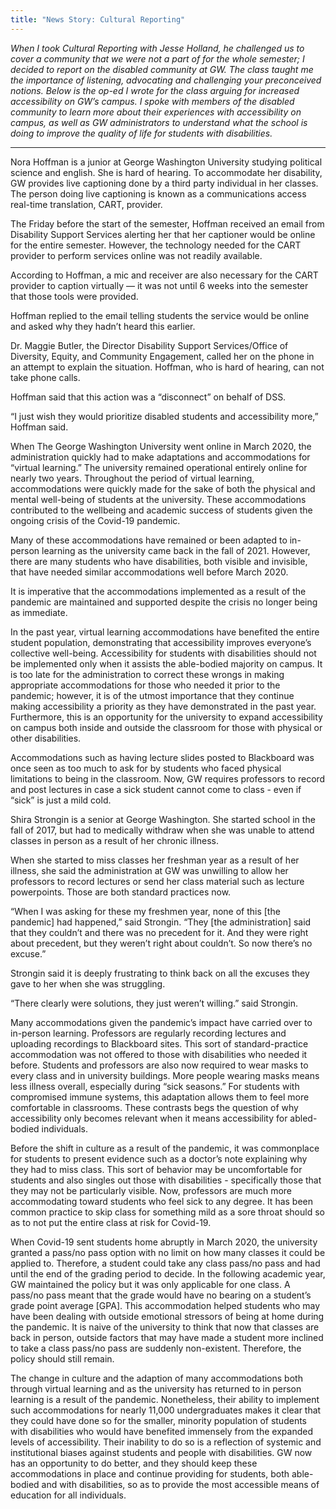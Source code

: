 ```yaml
---
title: "News Story: Cultural Reporting"
---
```


*When I took Cultural Reporting with Jesse Holland, he challenged us to cover a community that we were not a part of for the whole semester; I decided to report on the disabled community at GW. The class taught me the importance of listening, advocating and challenging your preconceived notions. Below is the op-ed I wrote for the class arguing for increased accessibility on GW's campus. I spoke with members of the disabled community to learn more about their experiences with accessibility on campus, as well as GW administrators to understand what the school is doing to improve the quality of life for students with disabilities.*

------------------------------------------------------------------------

Nora Hoffman is a junior at George Washington University studying political science and english. She is hard of hearing. To accommodate her disability, GW provides live captioning done by a third party individual in her classes. The person doing live captioning is known as a communications access real-time translation, CART, provider.

The Friday before the start of the semester, Hoffman received an email from Disability Support Services alerting her that her captioner would be online for the entire semester. However, the technology needed for the CART provider to perform services online was not readily available.

According to Hoffman, a mic and receiver are also necessary for the CART provider to caption virtually --- it was not until 6 weeks into the semester that those tools were provided.

Hoffman replied to the email telling students the service would be online and asked why they hadn't heard this earlier.

Dr. Maggie Butler, the Director Disability Support Services/Office of Diversity, Equity, and Community Engagement, called her on the phone in an attempt to explain the situation. Hoffman, who is hard of hearing, can not take phone calls.

Hoffman said that this action was a "disconnect" on behalf of DSS.

"I just wish they would prioritize disabled students and accessibility more," Hoffman said.

When The George Washington University went online in March 2020, the administration quickly had to make adaptations and accommodations for "virtual learning." The university remained operational entirely online for nearly two years. Throughout the period of virtual learning, accommodations were quickly made for the sake of both the physical and mental well-being of students at the university. These accommodations contributed to the wellbeing and academic success of students given the ongoing crisis of the Covid-19 pandemic.

Many of these accommodations have remained or been adapted to in-person learning as the university came back in the fall of 2021. However, there are many students who have disabilities, both visible and invisible, that have needed similar accommodations well before March 2020.

It is imperative that the accommodations implemented as a result of the pandemic are maintained and supported despite the crisis no longer being as immediate.

In the past year, virtual learning accommodations have benefited the entire student population, demonstrating that accessibility improves everyone's collective well-being. Accessibility for students with disabilities should not be implemented only when it assists the able-bodied majority on campus. It is too late for the administration to correct these wrongs in making appropriate accommodations for those who needed it prior to the pandemic; however, it is of the utmost importance that they continue making accessibility a priority as they have demonstrated in the past year. Furthermore, this is an opportunity for the university to expand accessibility on campus both inside and outside the classroom for those with physical or other disabilities.

Accommodations such as having lecture slides posted to Blackboard was once seen as too much to ask for by students who faced physical limitations to being in the classroom. Now, GW requires professors to record and post lectures in case a sick student cannot come to class - even if "sick" is just a mild cold.

Shira Strongin is a senior at George Washington. She started school in the fall of 2017, but had to medically withdraw when she was unable to attend classes in person as a result of her chronic illness.

When she started to miss classes her freshman year as a result of her illness, she said the administration at GW was unwilling to allow her professors to record lectures or send her class material such as lecture powerpoints. Those are both standard practices now.

"When I was asking for these my freshmen year, none of this \[the pandemic\] had happened," said Strongin. "They \[the administration\] said that they couldn't and there was no precedent for it. And they were right about precedent, but they weren't right about couldn't. So now there's no excuse."

Strongin said it is deeply frustrating to think back on all the excuses they gave to her when she was struggling.

"There clearly were solutions, they just weren't willing." said Strongin.

Many accommodations given the pandemic's impact have carried over to in-person learning. Professors are regularly recording lectures and uploading recordings to Blackboard sites. This sort of standard-practice accommodation was not offered to those with disabilities who needed it before. Students and professors are also now required to wear masks to every class and in university buildings. More people wearing masks means less illness overall, especially during "sick seasons." For students with compromised immune systems, this adaptation allows them to feel more comfortable in classrooms. These contrasts begs the question of why accessibility only becomes relevant when it means accessibility for abled-bodied individuals.

Before the shift in culture as a result of the pandemic, it was commonplace for students to present evidence such as a doctor's note explaining why they had to miss class. This sort of behavior may be uncomfortable for students and also singles out those with disabilities - specifically those that they may not be particularly visible. Now, professors are much more accommodating toward students who feel sick to any degree. It has been common practice to skip class for something mild as a sore throat should so as to not put the entire class at risk for Covid-19.

When Covid-19 sent students home abruptly in March 2020, the university granted a pass/no pass option with no limit on how many classes it could be applied to. Therefore, a student could take any class pass/no pass and had until the end of the grading period to decide. In the following academic year, GW maintained the policy but it was only applicable for one class. A pass/no pass meant that the grade would have no bearing on a student's grade point average \[GPA\]. This accommodation helped students who may have been dealing with outside emotional stressors of being at home during the pandemic. It is naive of the university to think that now that classes are back in person, outside factors that may have made a student more inclined to take a class pass/no pass are suddenly non-existent. Therefore, the policy should still remain.

The change in culture and the adaption of many accommodations both through virtual learning and as the university has returned to in person learning is a result of the pandemic. Nonetheless, their ability to implement such accommodations for nearly 11,000 undergraduates makes it clear that they could have done so for the smaller, minority population of students with disabilities who would have benefited immensely from the expanded levels of accessibility. Their inability to do so is a reflection of systemic and institutional biases against students and people with disabilities. GW now has an opportunity to do better, and they should keep these accommodations in place and continue providing for students, both able-bodied and with disabilities, so as to provide the most accessible means of education for all individuals.

